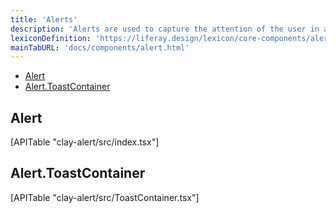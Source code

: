 ```yaml
---
title: 'Alerts'
description: 'Alerts are used to capture the attention of the user in an intrusive way.'
lexiconDefinition: 'https://liferay.design/lexicon/core-components/alerts/'
mainTabURL: 'docs/components/alert.html'
---
```


<div class="nav-toc-absolute">
<div class="nav-toc">

-   [Alert](#alert)
-   [Alert.ToastContainer](#alert.toastcontainer)

</div>
</div>

## Alert

<div>[APITable "clay-alert/src/index.tsx"]</div>

## Alert.ToastContainer

<div>[APITable "clay-alert/src/ToastContainer.tsx"]</div>
